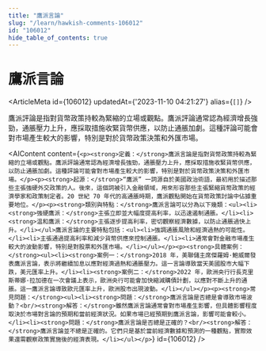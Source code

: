 ```yaml
---
title: "鷹派言論"
slug: "/learn/hawkish-comments-106012"
id: "106012"
hide_table_of_contents: true
---
```



# 鷹派言論

<ArticleMeta id={106012} updatedAt={'2023-11-10 04:21:27'} alias={`[]`} />
<div className='border-solid border-b border-t-0 my-4 border-[var(--ifm-color-gray-300)]' />

鷹派評論是指對貨幣政策持較為緊縮的立場或觀點。鷹派評論通常認為經濟增長強勁，通脹壓力上升，應採取措施收緊貨幣供應，以防止通脹加劇。這種評論可能會對市場產生較大的影響，特別是對於貨幣政策決策和外匯市場。

<AIContent content={`<p><strong>定義：</strong>鷹派言論是指對貨幣政策持較為緊縮的立場或觀點。鷹派評論通常認為經濟增長強勁，通脹壓力上升，應採取措施收緊貨幣供應，以防止通脹加劇。這種評論可能會對市場產生較大的影響，特別是對於貨幣政策決策和外匯市場。</p><p><strong>起源：</strong>“鷹派” 一詞源自於美國政治術語，最初用於描述那些主張強硬外交政策的人。後來，這個詞被引入金融領域，用來形容那些主張緊縮貨幣政策的經濟學家和政策制定者。20 世紀 70 年代的高通脹時期，鷹派觀點開始在貨幣政策討論中佔據重要地位。</p><p><strong>類別與特點：</strong>鷹派言論可以分為以下幾類：<ul><li><strong>強硬鷹派：</strong>主張立即並大幅度提高利率，以迅速遏制通脹。</li><li><strong>温和鷹派：</strong>主張逐步提高利率，密切觀察經濟數據，以防止通脹過快上升。</li></ul>鷹派言論的主要特點包括：<ul><li>強調通脹風險和經濟過熱的可能性。</li><li>主張通過提高利率和減少貨幣供應來控制通脹。</li><li>通常會對金融市場產生較大的波動影響，特別是對股票和外匯市場。</li></ul></p><p><strong>具體案例：</strong><ul><li><strong>案例一：</strong>2018 年，美聯儲主席傑羅姆·鮑威爾發表鷹派言論，表示將繼續加息以應對經濟過熱和通脹壓力。這一言論導致當天美國股市大幅下跌，美元匯率上升。</li><li><strong>案例二：</strong>2022 年，歐洲央行行長克里斯蒂娜·拉加德在一次會議上表示，歐洲央行可能會加快縮減購債計劃，以應對不斷上升的通脹。這一鷹派言論導致歐元匯率上升，歐洲股市出現波動。</li></ul></p><p><strong>常見問題：</strong><ul><li><strong>問題：</strong>鷹派言論是否總是會導致市場波動？<br/><strong>解答：</strong>雖然鷹派言論通常會對市場產生影響，但具體影響程度取決於市場對言論的預期和當前經濟狀況。如果市場已經預期到鷹派言論，影響可能會較小。</li><li><strong>問題：</strong>鷹派言論是否總是正確的？<br/><strong>解答：</strong>鷹派言論並不總是正確的。它們只是基於當前經濟數據和預測的一種觀點，實際效果還需觀察政策實施後的經濟表現。</li></ul></p>`} id={106012} />
